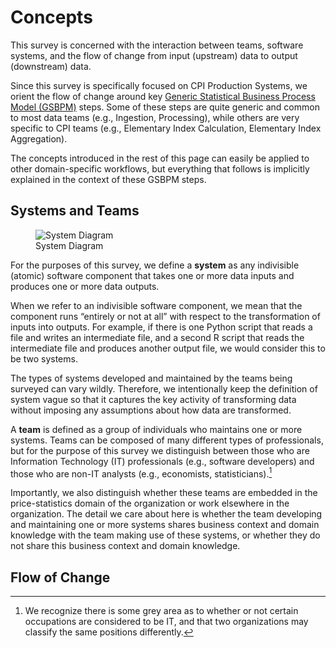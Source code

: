 # Concepts {#sec-concepts}

This survey is concerned with the interaction between teams, software systems, and the flow of change from input (upstream) data to output (downstream) data.

Since this survey is specifically focused on CPI Production Systems, we orient the flow of change around key [Generic Statistical Business Process Model (GSBPM)](https://unece.org/statistics/documents/2019/01/standards/gsbpm-v51) steps. Some of these steps are quite generic and common to most data teams (e.g., Ingestion, Processing), while others are very specific to CPI teams (e.g., Elementary Index Calculation, Elementary Index Aggregation). 

The concepts introduced in the rest of this page can easily be applied to other domain-specific workflows, but everything that follows is implicitly explained in the context of these GSBPM steps.

## Systems and Teams

::: {layout-ncol=2}
![System Diagram](./diagrams/gsbpm-systems.drawio.png)

For the purposes of this survey, we define a **system** as any indivisible (atomic) software component that takes one or more data inputs and produces one or more data outputs.
:::

When we refer to an indivisible software component, we mean that the component runs "entirely or not at all" with respect to the transformation of inputs into outputs. For example, if there is one Python script that reads a file and writes an intermediate file, and a second R script that reads the intermediate file and produces another output file, we would consider this to be two systems.

The types of systems developed and maintained by the teams being surveyed can vary wildly. Therefore, we intentionally keep the definition of system vague so that it captures the key activity of transforming data without imposing any assumptions about how data are transformed.

A **team** is defined as a group of individuals who maintains one or more systems. Teams can be composed of many different types of professionals, but for the purpose of this survey we distinguish between those who are Information Technology (IT) professionals (e.g., software developers) and those who are non-IT analysts (e.g., economists, statisticians).[^1]

[^1]: We recognize there is some grey area as to whether or not certain occupations are considered to be IT, and that two organizations may classify the same positions differently.

Importantly, we also distinguish whether these teams are embedded in the price-statistics domain of the organization or work elsewhere in the organization. The detail we care about here is whether the team developing and maintaining one or more systems shares business context and domain knowledge with the team making use of these systems, or whether they do not share this business context and domain knowledge.

## Flow of Change


